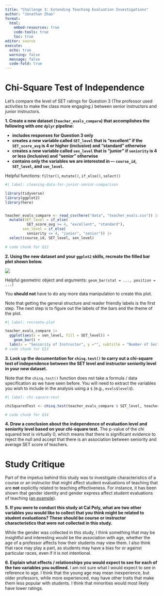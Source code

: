 ```yaml
---
title: "Challenge 3: Extending Teaching Evaluation Investigations"
author: "Jonathan Zhao"
format: 
  html:  
    embed-resources: true
    code-tools: true
    toc: true
editor: source
execute: 
  echo: true
  warning: false
  message: false
  code-fold: true
---
```


# Chi-Square Test of Independence

Let’s compare the level of SET ratings for Question 3 (The professor used
activities to make the class more engaging.) between senior instructors and 
junior instructors.

**1. Create a new dataset (`teacher_evals_compare`) that accomplishes the following with _one_ `dplyr` pipeline:**

- **includes responses for Question 3 only**
- **creates a new variable called `SET_level` that is “excellent” if the `SET_score_avg` is 4 or higher (inclusive) and “standard” otherwise**
- **creates a new variable called `sen_level` that is “junior” if `seniority` is 4 or less (inclusive) and “senior” otherwise** 
- **contains only the variables we are interested in –- `course_id`, `SET_level`, and `sen_level`.**

::: callout-tip
Helpful functions: `filter()`, `mutate()`, `if_else()`, `select()`
:::

```r
#| label: cleaning-data-for-junior-senior-comparison

library(tidyverse)
library(ggplot2)
library(here)


teacher_evals_compare <- read_csv(here("data", "teacher_evals.csv")) |>
  mutate(SET_level = if_else(
          SET_score_avg >= 4, "excellent", "standard"),
        sen_level = if_else(
          seniority <= 4, "junior", "senior")) |>
  select(course_id, SET_level, sen_level)
  
# code chunk for Q12

```

**2. Using the new dataset and your `ggplot2` skills, recreate the filled bar plot shown below.**

![](images/make_plot.png)


::: callout-tip
Helpful geometric object and arguments: `geom_bar(stat = ..., position = ...)`

You **should not** have to do any more data manipulation to create this plot. 

Note that getting the general structure and reader friendly labels is the first
step. The next step is to figure out the labels of the bars and the theme of the
plot.
:::

```r
#| label: recreate-plot

teacher_evals_compare |>
  ggplot(aes(x = sen_level, fill = SET_level)) +
    geom_bar() +
  labs(x = "Seniority of Instructor", y ="", subtitle = "Number of Sections", fill = "SET level")
# code chunk for Q13

```

**3. Look up the documentation for `chisq.test()` to carry out a chi-square test of independence between the SET level and instructor seniority level in your new dataset.**

::: callout-tip
Note that the `chisq.test()` function does not take a formula / data specification as we have seen before. You will need to extract the variables you wish to include in the analysis using a `$` (e.g., `evals$level$`).
:::

```r
#| label: chi-square-test

chiSquaredTest <- chisq.test(teacher_evals_compare $ SET_level, teacher_evals_compare $ sen_level)

# code chunk for Q14

```

**4. Draw a conclusion about the independence of evaluation level and seniority level based on your chi-square test.**
The p-value of the chi squared test is virtually 0, which means that there is significant evidence to reject the null and accept that there is an association between seniority and average SET score of teachers.

# Study Critique

Part of the impetus behind this study was to investigate characteristics of a
course or an instructor that might affect student evaluations of teaching that
are **not** explicitly related to teaching effectiveness. For instance, it has
been shown that gender identity and gender express affect student evaluations of
teaching ([an example](https://link.springer.com/article/10.1007/s10755-014-9313-4?nr_email_referer=1)).

**5. If you were to conduct this study at Cal Poly, what are two other variables you would like to collect that you think might be related to student evaluations? These should be course or instructor characteristics that were not collected in this study.**

While the gender was collected in this study, I think something that may be insightful and interesting would be the association with age, whether the age of a professor affects how their students may view them. I also think that race may play a part, as students may have a bias for or against particular races, even if it is not intentional.

**6. Explain what effects / relationships you would expect to see for each of the two variables you outlined.**
I am not sure what I would expect to see in reference to age. I think that the young age may mean inexperience, but older professors, while more experienced, may have other traits that make them less popular with students. I think that minorities would most likely have lower ratings.